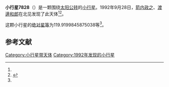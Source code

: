 {{Infobox planet
| bgcolour = #FFFFC0
| name = 7828 Noriyositosi
| symbol = 
| image = 
| caption = 
| discovery = yes
| discovery_ref = 
| discoverer = [[箭内政之|箭内政之]]、[[渡邊和郎|渡邊和郎]]
| discovery_site = [[北见|北见]] 
| discovered = 1992年9月28日
| designations = yes
| mp_name = 
| named_after = 
| alt_names = 1992 SD13/ 1981 UM17 / 1981 UM20 / 1986 RO8 / 1996 FU17
| mp_category = [[主带小行星|主带小行星]]
| orbit_ref = <ref name="a">[http://ssd.jpl.nasa.gov/sbdb.cgi?sstr=7828 7828 Noriyositosi] {{Wayback|url=http://ssd.jpl.nasa.gov/sbdb.cgi?sstr=7828 |date=20210810185135 }}，小行星數據庫瀏覽器（JPL Small-Body Database Browser）－[[美国国家航空航天局|美国国家航空航天局]]喷气推进实验室</ref>
| epoch = 2456400.5 (2013年4月18日更新)
| aphelion = {{convert|3.64063907011476|AU|km|3|abbr=on|lk=out}}
| perihelion = {{convert|2.682526143613618|AU|km|3|abbr=on}}
| semimajor = {{convert|3.161582606864189|AU|km|3|abbr=on}}
| eccentricity = 0.151524259
| period = 2053.313334 [[日|日]]<br />5.62[[儒略年|儒略年]]
| avg_speed = 
| inclination = 11.77809935087748
| asc_node = 205.1388835397431
| mean_anomaly = 
| arg_peri = 119.9199845875038
| satellites = 
| physical_characteristics = yes
| dimensions = 
| mass = 
| density = 
| surface_grav = 
| escape_velocity = 
| sidereal_day = 
| axial_tilt = 
| pole_ecliptic_lat = 
| pole_ecliptic_lon = 
| albedo = 
| temperatures= 
| temp_name1 = 
| mean_temp_1 = 
| max_temp_1 = 
| temp_name2 = 
| max_temp_2 = 
| spectral_type = 
| abs_magnitude = 119.9199845875038
}}

'''小行星7828'''（{{lang-en|7828 Noriyositosi}}）是一颗围绕[[太阳|太阳]][[公转|公转]]的[[小行星|小行星]]。1992年9月28日，[[箭内政之|箭内政之]]、[[渡邊和郎|渡邊和郎]]在北见发现了此天体<ref name="a" /><ref>{{cite news|title=小行星列表|url=http://cfa-www.harvard.edu/iau/lists/NumberedMPs.txt|accessdate=2013-07-08|newspaper=哈佛大学|archive-date=2008-05-17|archive-url=https://web.archive.org/web/20080517010638/http://cfa-www.harvard.edu/iau/lists/NumberedMPs.txt|dead-url=no}}</ref>。

这颗小行星的[[绝对星等|绝对星等]]为119.9199845875038等<ref name="a" />。

==参考文献==
{{reflist}}
{{Minor Planet Number|[[小行星7827|小行星7827]]|[[小行星7829|小行星7829]]}}

{{小天体}}

[[Category:小行星带天体|Category:小行星带天体]]
[[Category:1992年发现的小行星|Category:1992年发现的小行星]]


{{asteroid-stub}}
